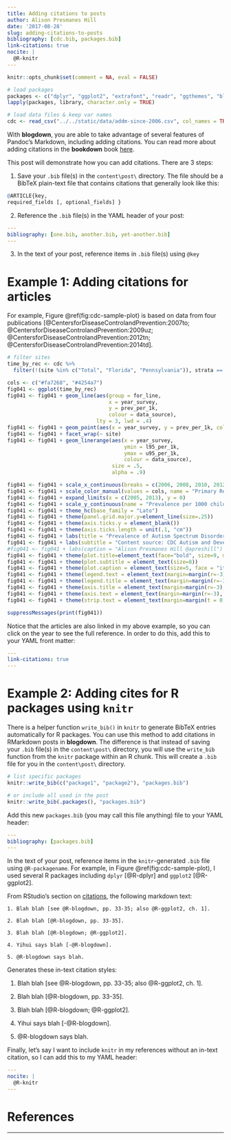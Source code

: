 ```yaml
---
title: Adding citations to posts
author: Alison Presmanes Hill
date: '2017-08-28'
slug: adding-citations-to-posts
bibliography: [cdc.bib, packages.bib]
link-citations: true
nocite: | 
  @R-knitr
---
```


```r
knitr::opts_chunk$set(comment = NA, eval = FALSE)

# load packages
packages <- c("dplyr", "ggplot2", "extrafont", "readr", "ggthemes", "blogdown", "knitr")
lapply(packages, library, character.only = TRUE)

# load data files & keep var names
cdc <- read_csv("../../static/data/addm-since-2006.csv", col_names = TRUE) # readr
```


With **blogdown**, you are able to take advantage of several features of Pandoc's Markdown, including adding citations. You can read more about adding citations in the **bookdown** book [here](https://bookdown.org/yihui/bookdown/citations.html). 

This post will demonstrate how you can add citations. There are 3 steps:

1. Save your `.bib` file(s) in the `content\post\` directory. The file should be a BibTeX plain-text file that contains citations that generally look like this:

```r
@ARTICLE{key,
required_fields [, optional_fields] }
```

2. Reference the `.bib` file(s) in the YAML header of your post: 

```yaml
---
bibliography: [one.bib, another.bib, yet-another.bib]
---
```

3. In the text of your post, reference items in `.bib` file(s) using `@key`

# Example 1: Adding citations for articles

For example, Figure \@ref(fig:cdc-sample-plot) is based on data from four publications [@CentersforDiseaseControlandPrevention:2007to; @CentersforDiseaseControlandPrevention:2009uz; @CentersforDiseaseControlandPrevention:2012tn;  @CentersforDiseaseControlandPrevention:2014td].


```r
# filter sites 
time_by_rec <- cdc %>%
  filter(!(site %in% c("Total", "Florida", "Pennsylvania")), strata == "overall")

cols <- c("#fa7268", "#4254a7")
fig041 <- ggplot(time_by_rec) 
fig041 <- fig041 + geom_line(aes(group = for_line, 
                                 x = year_survey, 
                                 y = prev_per_1k, 
                                 colour = data_source), 
                             lty = 3, lwd = .4) 
fig041 <- fig041 + geom_point(aes(x = year_survey, y = prev_per_1k, colour = data_source), size = 1.5) 
fig041 <- fig041 + facet_wrap(~ site) 
fig041 <- fig041 + geom_linerange(aes(x = year_survey, 
                                      ymin = l95_per_1k, 
                                      ymax = u95_per_1k,  
                                      colour = data_source), 
                                  size = .5, 
                                  alpha = .9) 

fig041 <- fig041 + scale_x_continuous(breaks = c(2006, 2008, 2010, 2012), name = "Survey Year") 
fig041 <- fig041 + scale_color_manual(values = cols, name = "Primary Record Source", labels = c("Educational + Health", "Health only")) 
fig041 <- fig041 + expand_limits(x = c(2005, 2013), y = 0) 
fig041 <- fig041 + scale_y_continuous(name = "Prevalence per 1000 children (95% CI)") 
fig041 <- fig041 + theme_hc(base_family = "Lato")  
fig041 <- fig041 + theme(panel.grid.major.y=element_line(size=.25))
fig041 <- fig041 + theme(axis.ticks.y = element_blank())
fig041 <- fig041 + theme(axis.ticks.length = unit(.1, "cm"))
fig041 <- fig041 + labs(title = "Prevalence of Autism Spectrum Disorder Among Children Aged 8 Years in the US by Record Source, 2006-2012")
fig041 <- fig041 + labs(subtitle = "Content source: CDC Autism and Developmental Disabilities Monitoring Network")
#fig041 <- fig041 + labs(caption = "Alison Presmanes Hill @apreshill")
fig041 <- fig041 + theme(plot.title=element_text(face="bold", size=9, margin=margin(b=6)))
fig041 <- fig041 + theme(plot.subtitle = element_text(size=8))
fig041 <- fig041 + theme(plot.caption = element_text(size=5, face = "italic", color = "darkgray"))
fig041 <- fig041 + theme(legend.text = element_text(margin=margin(r=-3), size=8))
fig041 <- fig041 + theme(legend.title = element_text(margin=margin(r=-3), size=8))
fig041 <- fig041 + theme(axis.title = element_text(margin=margin(r=-3), size=8))
fig041 <- fig041 + theme(axis.text = element_text(margin=margin(r=-3), size=6))
fig041 <- fig041 + theme(strip.text = element_text(margin=margin(t = 0, b = 0), lineheight = .01, size = 8))

suppressMessages(print(fig041))
```


Notice that the articles are also linked in my above example, so you can click on the year to see the full reference. In order to do this, add this to your YAML front matter:

```yaml
---
link-citations: true
---
```


# Example 2: Adding cites for R packages using `knitr`

There is a helper function `write_bib()` in `knitr` to generate BibTeX entries automatically for R packages. You can use this method to add citations in RMarkdown posts in **blogdown**. The difference is that instead of saving your `.bib` file(s) in the `content\post\` directory, you will use the `write_bib` function from the `knitr` package within an R chunk. This will create a `.bib` file for you in the `content\post\` directory.

```r
# list specific packages
knitr::write_bib(c("package1", "package2"), "packages.bib")
```


```r
# or include all used in the post
knitr::write_bib(.packages(), "packages.bib") 
```

Add this new `packages.bib` (you may call this file anything) file to your YAML header:

```yaml
---
bibliography: [packages.bib]
---
```
    
In the text of your post, reference items in the `knitr`-generated `.bib` file using `@R-packagename`. For example, in Figure \@ref(fig:cdc-sample-plot), I used several R packages including `dplyr` [@R-dplyr] and `ggplot2` [@R-ggplot2]. 



From RStudio's section on [citations](http://rmarkdown.rstudio.com/authoring_bibliographies_and_citations.html#citations), the following markdown text:

    1. Blah blah [see @R-blogdown, pp. 33-35; also @R-ggplot2, ch. 1].

    2. Blah blah [@R-blogdown, pp. 33-35].

    3. Blah blah [@R-blogdown; @R-ggplot2].

    4. Yihui says blah [-@R-blogdown].

    5. @R-blogdown says blah.

Generates these in-text citation styles:

1. Blah blah [see @R-blogdown, pp. 33-35; also @R-ggplot2, ch. 1].

2. Blah blah [@R-blogdown, pp. 33-35].

3. Blah blah [@R-blogdown; @R-ggplot2].

4. Yihui says blah [-@R-blogdown].

5. @R-blogdown says blah.

Finally, let's say I want to include `knitr` in my references without an in-text citation, so I can add this to my YAML header:

```yaml
---
nocite: | 
  @R-knitr
---
```


# References

---

